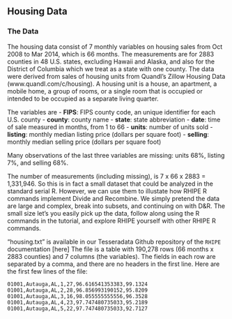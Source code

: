 ## Housing Data ##

### The Data ###

The housing data consist of 7 monthly variables on housing sales from Oct
2008 to Mar 2014, which is 66 months. The measurements are for 2883 counties
in 48 U.S. states, excluding Hawaii and Alaska, and also for the District of
Columbia which we treat as a state with one county.
The data were derived from sales of housing units from Quandl's Zillow Housing
Data (www.quandl.com/c/housing).
A housing unit is a house, an apartment, a mobile home, a group of rooms, or a
single room that is occupied or intended to be occupied  as a
separate living quarter.

The variables are
- **FIPS**: FIPS county code, an unique identifier for each U.S. county
- **county**: county name
- **state**: state abbreviation
- **date**: time of sale measured in months, from 1 to 66
- **units**: number of units sold
- **listing**: monthly median listing price (dollars per square foot)
- **selling**: monthly median selling price (dollars per square foot)

Many observations of the last three variables are missing: units 68%, listing
7%, and selling 68%.
 
The number of measurements (including missing), is 7 x 66 x 2883 = 1,331,946.
So this is in fact a small dataset that could be analyzed in the standard
serial R. However, we can use them to illustate how RHIPE R commands implement
Divide and Recombine. We simply pretend the data are large and complex, break
into subsets, and continuing on with D&amp;R. The small size let's you easily
pick up the data, follow along using the R commands in the tutorial, and
explore RHIPE yourself with other RHIPE R commands.

"housing.txt" is available in our Tesseradata Github repository of the
`RHIPE` documentation [here]
The file is a table with 190,278 rows (66 months x 2883 counties) and
7 columns (the variables). The fields in each row are separated by a comma,
and there are no headers in the first line. Here are the first few lines of
the file:

```
01001,Autauga,AL,1,27,96.616541353383,99.1324
01001,Autauga,AL,2,28,96.856993190152,95.8209
01001,Autauga,AL,3,16,98.055555555556,96.3528
01001,Autauga,AL,4,23,97.747480735033,95.2189
01001,Autauga,AL,5,22,97.747480735033,92.7127
```
